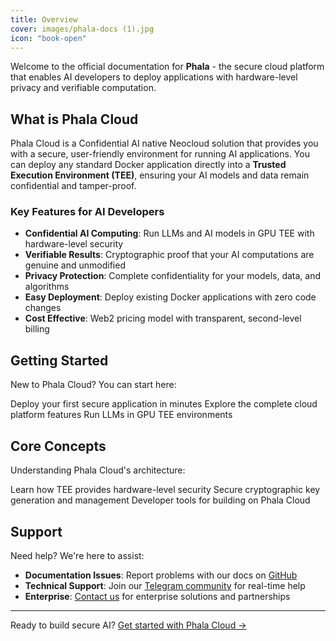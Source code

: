 ```yaml
---
title: Overview
cover: images/phala-docs (1).jpg
icon: "book-open"
---
```


Welcome to the official documentation for **Phala** - the secure cloud platform that enables AI developers to deploy applications with hardware-level privacy and verifiable computation.

## What is Phala Cloud

Phala Cloud is a Confidential AI native Neocloud solution that provides you with a secure, user-friendly environment for running AI applications. You can deploy any standard Docker application directly into a **Trusted Execution Environment (TEE)**, ensuring your AI models and data remain confidential and tamper-proof.

### Key Features for AI Developers

- **Confidential AI Computing**: Run LLMs and AI models in GPU TEE with hardware-level security
- **Verifiable Results**: Cryptographic proof that your AI computations are genuine and unmodified  
- **Privacy Protection**: Complete confidentiality for your models, data, and algorithms
- **Easy Deployment**: Deploy existing Docker applications with zero code changes
- **Cost Effective**: Web2 pricing model with transparent, second-level billing

## Getting Started

New to Phala Cloud? You can start here:

<Card title="Quick Start" icon="rocket" href="/phala-cloud/getting-started/overview">
  Deploy your first secure application in minutes
</Card>

<Card title="Phala Cloud Platform" icon="cloud" href="/phala-cloud/phala-cloud-user-guides/create-cvm/overview">
  Explore the complete cloud platform features
</Card>

<Card title="Confidential AI" icon="shield" href="/phala-cloud/confidential-ai/gpu-tee/llm-in-tee">
  Run LLMs in GPU TEE environments
</Card>

## Core Concepts

Understanding Phala Cloud's architecture:

<CardGroup cols={2}>
  <Card title="Trusted Execution Environment" icon="lock" href="/phala-cloud/tees-attestation-and-zero-trust-security/attestation">
    Learn how TEE provides hardware-level security
  </Card>
  
  <Card title="Key Management" icon="key" href="/dstack/design-documents/key-management-protocol">
    Secure cryptographic key generation and management
  </Card>
  
  <Card title="Dstack SDK" icon="code" href="/dstack/getting-started">
    Developer tools for building on Phala Cloud
  </Card>
</CardGroup>

## Support

Need help? We're here to assist:

- **Documentation Issues**: Report problems with our docs on [GitHub](https://github.com/Phala-Network/phala-docs)
- **Technical Support**: Join our [Telegram community](https://t.me/+nbhjx1ADG9EyYmI9) for real-time help
- **Enterprise**: [Contact us](https://cloud.phala.network/contact) for enterprise solutions and partnerships

---

Ready to build secure AI? [Get started with Phala Cloud →](https://cloud.phala.network)

